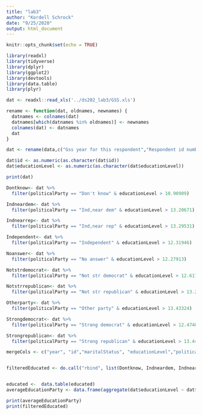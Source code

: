 ```yaml
---
title: "lab3"
author: "Kordell Schrock"
date: "9/25/2020"
output: html_document
---
```


```r
knitr::opts_chunk$set(echo = TRUE)
```

```r
library(readxl)
library(tidyverse)
library(dplyr)
library(ggplot2)
library(devtools)
library(data.table)
library(plyr)
```
```r
dat <- readxl::read_xls('../ds202_lab3/GSS.xls')

rename <- function(dat, oldnames, newnames) {
  datnames <- colnames(dat)
  datnames[which(datnames %in% oldnames)] <- newnames
  colnames(dat) <- datnames
  dat
}

dat <- rename(data,c("Gss year for this respondent","Respondent id number", "Marital status", "Highest year of school completed" , "Political party affiliation", "General happiness", "Ballot used for interview"), c("year","id", "maritalStatus", "educationLevel", "politicalParty", "happiness", "ballot"))

dat$id <- as.numeric(as.character(dat$id))
dat$educationLevel <- as.numeric(as.character(dat$educationLevel))

print(dat)

Dontknow<- dat %>%
  filter(politicalParty == "Don't know" & educationLevel > 10.90909)

Indneardem<- dat %>%
  filter(politicalParty == "Ind,near dem" & educationLevel > 13.20671)

Indnearrep<- dat %>%
  filter(politicalParty == "Ind,near rep" & educationLevel > 13.29531)

Independent<- dat %>%
  filter(politicalParty == "Independent" & educationLevel > 12.31946)

Noanswer<- dat %>%
  filter(politicalParty == "No answer" & educationLevel > 12.27913)

Notstrdemocrat<- dat %>%
  filter(politicalParty == "Not str democrat" & educationLevel > 12.61759)

Notstrrepublican<- dat %>%
  filter(politicalParty == "Not str republican" & educationLevel > 13.25678)

Otherparty<- dat %>%
  filter(politicalParty == "Other party" & educationLevel > 13.43324)

Strongdemocrat<- dat %>%
  filter(politicalParty == "Strong democrat" & educationLevel > 12.47403)

Strongrepublican<- dat %>%
  filter(politicalParty == "Strong republican" & educationLevel > 13.44067)

mergeCols <- c("year", "id","maritalStatus", "educationLevel","politicalParty", "happiness","ballot")


filteredEducated <- do.call("rbind", list(Dontknow, Indneardem, Indnearrep, Independent, Noanswer, Notstrdemocrat, Notstrrepublican, Otherparty, Strongdemocrat, Strongrepublican))


educated <-  data.table(educated)
averageEducationParty <- data.frame(aggregate(dat$educationLevel ~ dat$politicalParty, data=dat, mean))

print(averageEducationParty)
print(filteredEducated)

```

